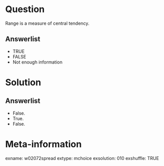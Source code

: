 Question
========
Range is a measure of central tendency.

Answerlist
----------
* TRUE
* FALSE
* Not enough information


Solution
========

Answerlist
----------
* False.
* True.
* False.


Meta-information
================
exname: w02072spread
extype: mchoice
exsolution: 010
exshuffle: TRUE